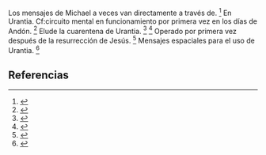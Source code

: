 Los mensajes de Michael a veces van directamente a través de. <ref>{{lib|LU|46|3|4}}</ref> En Urantia. Cf:circuito mental en funcionamiento por primera vez en los días de Andón. <ref>{{lib|LU|62|7|3}}</ref> Elude la cuarentena de Urantia. <ref>{{lib|LU|108|4|4}}</ref> <ref>{{lib|LU|114|5|4}}</ref> Operado por primera vez después de la resurrección de Jesús. <ref>{{lib|LU|189|3|2}}</ref> Mensajes espaciales para el uso de Urantia. <ref>{{lib|LU|44|5|7}}</ref> 

== Referencias ==

<references />

